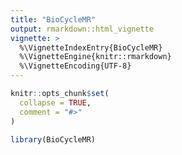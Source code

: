 ```yaml
---
title: "BioCycleMR"
output: rmarkdown::html_vignette
vignette: >
  %\VignetteIndexEntry{BioCycleMR}
  %\VignetteEngine{knitr::rmarkdown}
  %\VignetteEncoding{UTF-8}
---
```


```r
knitr::opts_chunk$set(
  collapse = TRUE,
  comment = "#>"
)
```

```r
library(BioCycleMR)
```

